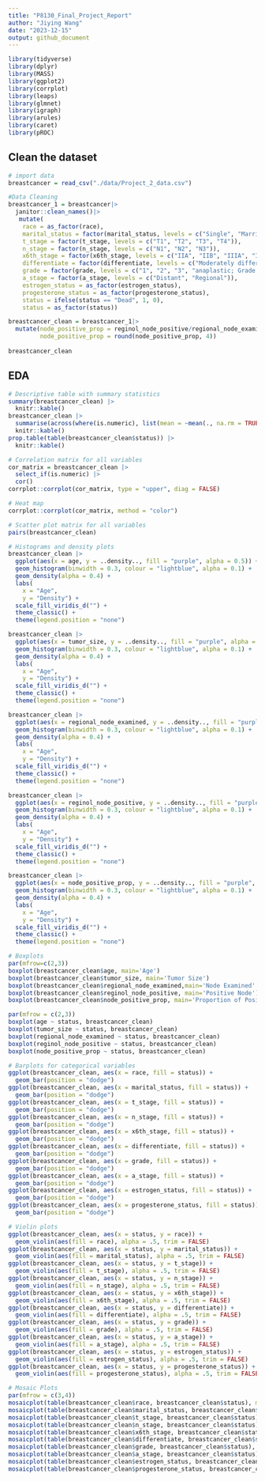 ```yaml
---
title: "P8130_Final_Project_Report"
author: "Jiying Wang"
date: "2023-12-15"
output: github_document
---
```


```r
library(tidyverse)
library(dplyr)
library(MASS)
library(ggplot2)
library(corrplot)
library(leaps)
library(glmnet)
library(igraph)
library(arules)
library(caret)
library(pROC)
```

## Clean the dataset

```r
# import data
breastcancer = read_csv("./data/Project_2_data.csv")

#Data Cleaning
breastcancer_1 = breastcancer|>
  janitor::clean_names()|>
   mutate(
    race = as_factor(race),
    marital_status = factor(marital_status, levels = c("Single", "Married", "Divorced", "Separated", "Widowed")),
    t_stage = factor(t_stage, levels = c("T1", "T2", "T3", "T4")),
    n_stage = factor(n_stage, levels = c("N1", "N2", "N3")),
    x6th_stage = factor(x6th_stage, levels = c("IIA", "IIB", "IIIA", "IIIB", "IIIC")),
    differentiate = factor(differentiate, levels = c("Moderately differentiated", "Poorly differentiated", "Undifferentiated", "Well differentiated")),
    grade = factor(grade, levels = c("1", "2", "3", "anaplastic; Grade IV")),
    a_stage = factor(a_stage, levels = c("Distant", "Regional")),
    estrogen_status = as_factor(estrogen_status),
    progesterone_status = as_factor(progesterone_status),
    status = ifelse(status == "Dead", 1, 0),
    status = as_factor(status))

breastcancer_clean = breastcancer_1|>
  mutate(node_positive_prop = reginol_node_positive/regional_node_examined,
         node_positive_prop = round(node_positive_prop, 4))
  
breastcancer_clean
```

## EDA

```r
# Descriptive table with summary statistics
summary(breastcancer_clean) |>
  knitr::kable()
breastcancer_clean |> 
  summarise(across(where(is.numeric), list(mean = ~mean(., na.rm = TRUE), sd = ~sd(., na.rm = TRUE)))) |>
  knitr::kable()
prop.table(table(breastcancer_clean$status)) |>
  knitr::kable()
```


```r
# Correlation matrix for all variables
cor_matrix = breastcancer_clean |>
  select_if(is.numeric) |>
  cor() 
corrplot::corrplot(cor_matrix, type = "upper", diag = FALSE)

# Heat map
corrplot::corrplot(cor_matrix, method = "color")
```

```r
# Scatter plot matrix for all variables
pairs(breastcancer_clean)
```

```r
# Histograms and density plots
breastcancer_clean |>
  ggplot(aes(x = age, y = ..density.., fill = "purple", alpha = 0.5)) +
  geom_histogram(binwidth = 0.3, colour = "lightblue", alpha = 0.1) +
  geom_density(alpha = 0.4) +
  labs(
    x = "Age",
    y = "Density") +
  scale_fill_viridis_d("") +
  theme_classic() +
  theme(legend.position = "none")

breastcancer_clean |>
  ggplot(aes(x = tumor_size, y = ..density.., fill = "purple", alpha = 0.5)) +
  geom_histogram(binwidth = 0.3, colour = "lightblue", alpha = 0.1) +
  geom_density(alpha = 0.4) +
  labs(
    x = "Age",
    y = "Density") +
  scale_fill_viridis_d("") +
  theme_classic() +
  theme(legend.position = "none")

breastcancer_clean |>
  ggplot(aes(x = regional_node_examined, y = ..density.., fill = "purple", alpha = 0.5)) +
  geom_histogram(binwidth = 0.3, colour = "lightblue", alpha = 0.1) +
  geom_density(alpha = 0.4) +
  labs(
    x = "Age",
    y = "Density") +
  scale_fill_viridis_d("") +
  theme_classic() +
  theme(legend.position = "none")

breastcancer_clean |>
  ggplot(aes(x = reginol_node_positive, y = ..density.., fill = "purple", alpha = 0.5)) +
  geom_histogram(binwidth = 0.3, colour = "lightblue", alpha = 0.1) +
  geom_density(alpha = 0.4) +
  labs(
    x = "Age",
    y = "Density") +
  scale_fill_viridis_d("") +
  theme_classic() +
  theme(legend.position = "none")

breastcancer_clean |>
  ggplot(aes(x = node_positive_prop, y = ..density.., fill = "purple", alpha = 0.5)) +
  geom_histogram(binwidth = 0.3, colour = "lightblue", alpha = 0.1) +
  geom_density(alpha = 0.4) +
  labs(
    x = "Age",
    y = "Density") +
  scale_fill_viridis_d("") +
  theme_classic() +
  theme(legend.position = "none")
```

```r
# Boxplots 
par(mfrow=c(2,3))
boxplot(breastcancer_clean$age, main='Age')
boxplot(breastcancer_clean$tumor_size, main='Tumor Size')
boxplot(breastcancer_clean$regional_node_examined,main='Node Examined' )
boxplot(breastcancer_clean$reginol_node_positive, main='Positive Node')
boxplot(breastcancer_clean$node_positive_prop, main='Proportion of Positive Nodes')
```

```r
par(mfrow = c(2,3))
boxplot(age ~ status, breastcancer_clean)
boxplot(tumor_size ~ status, breastcancer_clean)
boxplot(regional_node_examined ~ status, breastcancer_clean)
boxplot(reginol_node_positive ~ status, breastcancer_clean)
boxplot(node_positive_prop ~ status, breastcancer_clean)
```

```r
# Barplots for categorical variables
ggplot(breastcancer_clean, aes(x = race, fill = status)) + 
  geom_bar(position = "dodge")
ggplot(breastcancer_clean, aes(x = marital_status, fill = status)) + 
  geom_bar(position = "dodge")
ggplot(breastcancer_clean, aes(x = t_stage, fill = status)) + 
  geom_bar(position = "dodge")
ggplot(breastcancer_clean, aes(x = n_stage, fill = status)) + 
  geom_bar(position = "dodge")
ggplot(breastcancer_clean, aes(x = x6th_stage, fill = status)) + 
  geom_bar(position = "dodge")
ggplot(breastcancer_clean, aes(x = differentiate, fill = status)) + 
  geom_bar(position = "dodge")
ggplot(breastcancer_clean, aes(x = grade, fill = status)) + 
  geom_bar(position = "dodge")
ggplot(breastcancer_clean, aes(x = a_stage, fill = status)) + 
  geom_bar(position = "dodge")
ggplot(breastcancer_clean, aes(x = estrogen_status, fill = status)) + 
  geom_bar(position = "dodge")
ggplot(breastcancer_clean, aes(x = progesterone_status, fill = status)) + 
  geom_bar(position = "dodge")
```

```r
# Violin plots
ggplot(breastcancer_clean, aes(x = status, y = race)) + 
  geom_violin(aes(fill = race), alpha = .5, trim = FALSE) 
ggplot(breastcancer_clean, aes(x = status, y = marital_status)) + 
  geom_violin(aes(fill = marital_status), alpha = .5, trim = FALSE)
ggplot(breastcancer_clean, aes(x = status, y = t_stage)) + 
  geom_violin(aes(fill = t_stage), alpha = .5, trim = FALSE) 
ggplot(breastcancer_clean, aes(x = status, y = n_stage)) + 
  geom_violin(aes(fill = n_stage), alpha = .5, trim = FALSE)
ggplot(breastcancer_clean, aes(x = status, y = x6th_stage)) + 
  geom_violin(aes(fill = x6th_stage), alpha = .5, trim = FALSE) 
ggplot(breastcancer_clean, aes(x = status, y = differentiate)) + 
  geom_violin(aes(fill = differentiate), alpha = .5, trim = FALSE) 
ggplot(breastcancer_clean, aes(x = status, y = grade)) + 
  geom_violin(aes(fill = grade), alpha = .5, trim = FALSE) 
ggplot(breastcancer_clean, aes(x = status, y = a_stage)) + 
  geom_violin(aes(fill = a_stage), alpha = .5, trim = FALSE) 
ggplot(breastcancer_clean, aes(x = status, y = estrogen_status)) + 
  geom_violin(aes(fill = estrogen_status), alpha = .5, trim = FALSE) 
ggplot(breastcancer_clean, aes(x = status, y = progesterone_status)) + 
  geom_violin(aes(fill = progesterone_status), alpha = .5, trim = FALSE) 
```

```r
# Mosaic Plots
par(mfrow = c(3,4))
mosaicplot(table(breastcancer_clean$race, breastcancer_clean$status), main="Race vs Status", color = TRUE)
mosaicplot(table(breastcancer_clean$marital_status, breastcancer_clean$status), main="Marital Status vs Status", color = TRUE)
mosaicplot(table(breastcancer_clean$t_stage, breastcancer_clean$status), main="T-stage vs Status", color = TRUE)
mosaicplot(table(breastcancer_clean$n_stage, breastcancer_clean$status), main="N-stage vs Status", color = TRUE)
mosaicplot(table(breastcancer_clean$x6th_stage, breastcancer_clean$status), main="X6th Stage vs Status", color = TRUE)
mosaicplot(table(breastcancer_clean$differentiate, breastcancer_clean$status), main="Differentiate vs Status", color = TRUE)
mosaicplot(table(breastcancer_clean$grade, breastcancer_clean$status), main="Grade vs Status", color = TRUE)
mosaicplot(table(breastcancer_clean$a_stage, breastcancer_clean$status), main="A-stage vs Status", color = TRUE)
mosaicplot(table(breastcancer_clean$estrogen_status, breastcancer_clean$status), main="Estrogen Status vs Status", color = TRUE)
mosaicplot(table(breastcancer_clean$progesterone_status, breastcancer_clean$status), main="Progesterone Status vs Status", color = TRUE)
```

